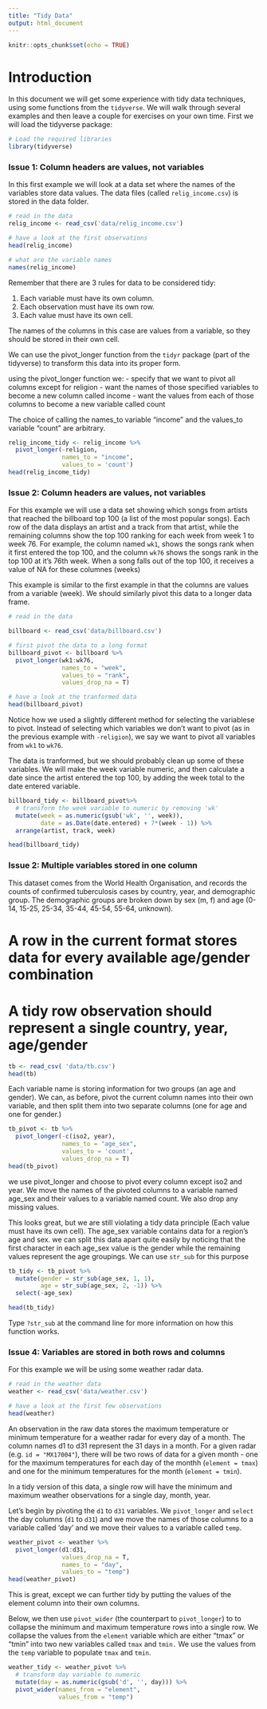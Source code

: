 ```yaml
---
title: "Tidy Data"
output: html_document
---
```


```r
knitr::opts_chunk$set(echo = TRUE)
```

# Introduction

In this document we will get some experience with tidy data techniques, using some functions from the `tidyverse`. We will walk through several examples and then leave a couple for exercises on your own time. First we will load the tidyverse package:

```r

# Load the required libraries
library(tidyverse)
```

### Issue 1: Column headers are values, not variables

In this first example we will look at a data set where the names of the variables store data values. The data files (called `relig_income.csv`) is stored in the data folder. 

```r
# read in the data
relig_income <- read_csv('data/relig_income.csv')

# have a look at the first observations
head(relig_income)

# what are the variable names
names(relig_income)
```

Remember that there are 3 rules for data to be considered tidy:

1. Each variable must have its own column.
2. Each observation must have its own row.
3. Each value must have its own cell.

The names of the columns in this case are values from a variable, so they should be stored in their own cell. 

We can use the pivot_longer function from the `tidyr` package (part of the tidyverse) to transform this data into its proper form. 

using the pivot_longer function we:
  - specify that we want to pivot all columns except for religion
  - want the names of those specified variables to become a new column called income
  - want the values from each of those columns to become a new variable called count

The choice of calling the names_to variable "income" and the values_to variable "count" are arbitrary. 

```r
relig_income_tidy <- relig_income %>% 
  pivot_longer(-religion, 
               names_to = "income",
               values_to = 'count')
head(relig_income_tidy)
```



### Issue 2: Column headers are values, not variables

For this example we will use a data set showing which songs from artists that reached the billboard top 100 (a list of the most popular songs). Each row of the data displays an artist and a track from that artist, while the remaining columns show the top 100 ranking for each week from week 1 to week 76. For example, the column named `wk1`, shows the songs rank when it first entered the top 100, and the column `wk76` shows the songs rank in the top 100 at it's 76th week. When a song falls out of the top 100, it receives a value of NA for these columnes (weeks) 


This example is similar to the first example in that the columns are values from a variable (week). We should similarly pivot this data to a longer data frame. 


```r
# read in the data

billboard <- read_csv('data/billboard.csv')

# first pivot the data to a long format
billboard_pivot <- billboard %>% 
  pivot_longer(wk1:wk76, 
               names_to = "week",
               values_to = "rank", 
               values_drop_na = T) 

# have a look at the tranformed data
head(billboard_pivot)
```

Notice how we used a slightly different method for selecting the variablese to pivot. Instead of selecting which variables we don't want to pivot (as in the previous example with `-religion`), we say we want to pivot all variables from `wk1` to `wk76`.

The data is tranformed, but we should probably clean up some of these variables. We will make the week variable numeric, and then calculate a date since the artist entered the top 100, by adding the week total to the date entered variable. 

```r
billboard_tidy <- billboard_pivot%>% 
  # transform the week variable to numeric by removing 'wk'
  mutate(week = as.numeric(gsub('wk', '', week)),
         date = as.Date(date.entered) + 7*(week - 1)) %>% 
  arrange(artist, track, week)

head(billboard_tidy)
```


### Issue 2: Multiple variables stored in one column

This dataset comes from the World Health Organisation, and records the counts of confirmed tuberculosis cases by country, year, and demographic group. The demographic groups are broken down by sex (m, f) and age (0-14, 15-25, 25-34, 35-44, 45-54, 55-64, unknown).




# A row in the current format stores data for every available age/gender combination
# A tidy row observation should represent a single country, year, age/gender

```r
tb <- read_csv( 'data/tb.csv')
head(tb)

```

Each variable name is storing information for two groups (an age and gender). We can, as before, pivot the current column names into their own variable, and then split them into two separate columns (one for age and one for gender.)




```r
tb_pivot <- tb %>% 
  pivot_longer(-c(iso2, year), 
               names_to = "age_sex",
               values_to = 'count', 
               values_drop_na = T) 
head(tb_pivot)

```
we use pivot_longer and choose to pivot every column except iso2 and year. We move the names of the pivoted columns to a variable named age_sex and their values to a variable named count. We also drop any missing values.
 
This looks great, but we are still violating a tidy data principle (Each value must have its own cell). The age_sex variable contains data for a region's age and sex. we can split this data apart quite easily by noticing that the first character in each age_sex value is the gender while the remaining values represent the age groupings. We can use `str_sub` for this purpose

```r
tb_tidy <- tb_pivot %>% 
  mutate(gender = str_sub(age_sex, 1, 1),
         age = str_sub(age_sex, 2, -1)) %>% 
  select(-age_sex)

head(tb_tidy)

```

Type `?str_sub` at the command line for more information on how this function works. 

### Issue 4: Variables are stored in both rows and columns

For this example we will be using some weather radar data. 
```r
# read in the weather data
weather <- read_csv('data/weather.csv')

# have a look at the first few observations
head(weather)


```

An observation in the raw data stores the maximum temperature or minimum temperature for a weather radar for every day of a month. The column names d1 to d31 represent the 31 days in a month. For a given radar (e.g. `id = "MX17004"`), there will be two rows of data for a given month - one for the maximum temperatures for each day of the monthh (`element = tmax`) and one for the minimum temperatures for the month (`element = tmin`).

In a tidy version of this data, a single row will have the minimum and maximum weather observations for a single day, month, year. 

Let's begin by pivoting the `d1` to `d31` variables. We `pivot_longer` and `select` the day columns (`d1` to `d31`) and we move the names of those columns to a variable called
 'day' and we move their values to a variable called `temp`.

```r
weather_pivot <- weather %>% 
  pivot_longer(d1:d31, 
               values_drop_na = T,
               names_to = "day",
               values_to = "temp") 
head(weather_pivot)
```

This is great, except we can further tidy by putting the values of the element column into their own columns.

Below, we then use `pivot_wider` (the counterpart to `pivot_longer`) to to collapse the minimum and maximum temperature rows into a single row. We collapse the values from the `element` variable which are either "tmax" or "tmin" into two new variables called `tmax` and `tmin.` We use the values from the `temp` variable to populate `tmax` and `tmin`.

```r
weather_tidy <- weather_pivot %>% 
  # transform day variable to numeric
  mutate(day = as.numeric(gsub('d', '', day))) %>% 
  pivot_wider(names_from = "element",
              values_from = "temp")

```

